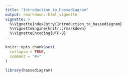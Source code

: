 ```yaml
---
title: "Introduction_to_hassediagram"
output: rmarkdown::html_vignette
vignette: >
  %\VignetteIndexEntry{Introduction_to_hassediagram}
  %\VignetteEngine{knitr::rmarkdown}
  %\VignetteEncoding{UTF-8}
---
```


```r
knitr::opts_chunk$set(
  collapse = TRUE,
  comment = "#>"
)
```

```r
library(hassediagram)
```
